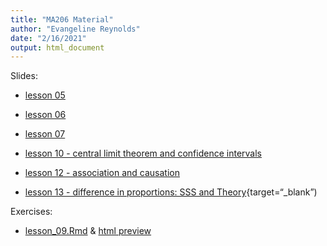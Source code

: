 ```yaml
---
title: "MA206 Material"
author: "Evangeline Reynolds"
date: "2/16/2021"
output: html_document
---
```


Slides:

-   [lesson 05](ma206_lesson_05.html){target="_blank"}

-   [lesson 06](ma206_lesson_06.html){target="_blank"}

-   [lesson 07](ma206_lesson_07.html){target="_blank"}

-   [lesson 10 - central limit theorem and confidence intervals](ma206_lesson_10.html){target="_blank"}

-   [lesson 12 - association and causation](ma206_lesson_12.html){target="_blank"}
-  [lesson 13 - difference in proportions: SSS and Theory](ma206_lesson_13.html){target="_blank")

Exercises:

-   [lesson_09.Rmd](lesson_9.Rmd) & [html preview](lesson_9.html)


